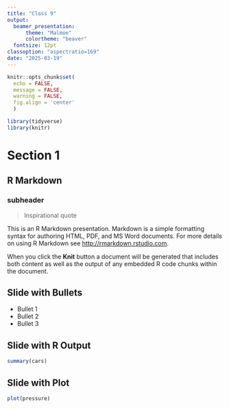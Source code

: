 ```yaml
---
title: "Class 9"
output: 
  beamer_presentation:
      theme: "Malmoe"
      colortheme: "beaver"
  fontsize: 12pt
classoption: "aspectratio=169"
date: "2025-03-19"
---
```


```r
knitr::opts_chunk$set(
  echo = FALSE,
  message = FALSE,
  warning = FALSE,
  fig.align = 'center'
  )

library(tidyverse)
library(knitr)
```

# Section 1

## R Markdown
### subheader


> Inspirational quote

This is an R Markdown presentation. Markdown is a simple formatting syntax for authoring HTML, PDF, and MS Word documents. For more details on using R Markdown see <http://rmarkdown.rstudio.com>.

When you click the **Knit** button a document will be generated that includes both content as well as the output of any embedded R code chunks within the document.

## Slide with Bullets

- Bullet 1
- Bullet 2
- Bullet 3

## Slide with R Output

```r
summary(cars)
```

## Slide with Plot

```r
plot(pressure)
```

